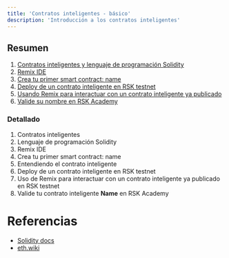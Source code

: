 ---
title: 'Contratos inteligentes - básico'
description: 'Introducción a los contratos inteligentes'
---

## Resumen

1. [Contratos inteligentes y lenguaje de programación Solidity](/courses/dev/02/introduction)
2. [Remix IDE](/courses/dev/02/remix)
3. [Crea tu primer smart contract: name](/courses/dev/02/smart-contract-name)
4. [Deploy de un contrato inteligente en RSK testnet](/courses/dev/02/publish-on-rsk-testnet)
5. [Usando Remix para interactuar con un contrato inteligente ya publicado](/courses/dev/02/interact-with-a-smart-contract)
6. [Valide su nombre en RSK Academy](/courses/dev/02/validate-name)

### Detallado

1. Contratos inteligentes
2. Lenguaje de programación Solidity
3. Remix IDE
4. Crea tu primer smart contract: name
5. Entendiendo el contrato inteligente
6. Deploy de un contrato inteligente en RSK testnet
7. Uso de Remix para interactuar con un contrato inteligente ya publicado en RSK testnet
8. Valide tu contrato inteligente **Name** en RSK Academy

# Referencias

- [Solidity docs](https://docs.soliditylang.org/)
- [eth.wiki](https://eth.wiki/)
